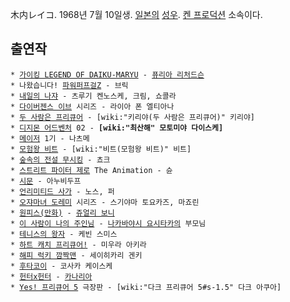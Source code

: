 木内レイコ. 1968년 7월 10일생. [[일본]]의 [[성우]]. [[켄 프로덕션]] 소속이다.

== 출연작 ==
 * [[가이킹 LEGEND OF DAIKU-MARYU]] - [[퓨리아 리처드슨]]
 * 나왔습니다! [[파워퍼프걸Z]] - 브릭
 * [[내일의 나쟈]] - 츠루기 켄노스케, 크림, 쇼콜라
 * [[다이버젠스 이브]] 시리즈 - 라이아 폰 엘티아나
 * [[두 사람은 프리큐어]] - [wiki:"키리야(두 사람은 프리큐어)" 키리야]
 * [[디지몬 어드벤처]] 02 - '''[wiki:"최산해" 모토미야 다이스케]'''
 * [[메이저]] 1기 - 나츠메
 * [[모험왕 비트]] - [wiki:"비트(모험왕 비트)" 비트]
 * [[숲속의 전설 무시킹]] - 쵸크
 * [[스트리트 파이터 제로]] The Animation - 슌
 * [[시문]] - 아누비두프
 * [[언리미티드 사가]] - 노스, 퍼
 * [[오쟈마녀 도레미]] 시리즈 - 스기야마 토요카즈, 마죠린
 * [[원피스(만화)]] - [[쥬얼리 보니]]
 * [[이 사람이 나의 주인님]] - [[나카바야시 요시타카]]의 부모님
 * [[테니스의 왕자]] - 케빈 스미스
 * [[하트 캐치 프리큐어!]] - 미우라 아키라
 * [[해피 럭키 깜짝맨]] - 세이히카리 겐키
 * [[후타코이]] - 코사카 케이스케
 * [[헌터x헌터]] - [[카나리아]]
 * [[Yes! 프리큐어 5]] 극장판 - [wiki:"다크 프리큐어 5#s-1.5" 다크 아쿠아]
